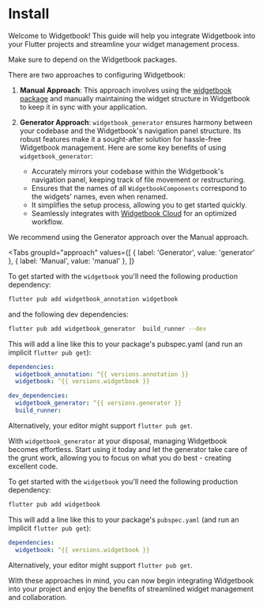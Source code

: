 # Install

Welcome to Widgetbook! This guide will help you integrate Widgetbook into your Flutter
projects and streamline your widget management process.

Make sure to depend on the Widgetbook packages.

There are two approaches to configuring Widgetbook:

1. **Manual Approach**: This approach involves using the
   [widgetbook package](https://pub.dev/packages/widgetbook) and manually maintaining the
   widget structure in Widgetbook to keep it in sync with your application.

2. **Generator Approach**: `widgetbook_generator` ensures harmony between your codebase
   and the Widgetbook's navigation panel structure. Its robust features make it a
   sought-after solution for hassle-free Widgetbook management. Here are some key benefits
   of using `widgetbook_generator`:
   - Accurately mirrors your codebase within the Widgetbook's navigation panel, keeping
     track of file movement or restructuring.
   - Ensures that the names of all `WidgetbookComponents` correspond to the widgets'
     names, even when renamed.
   - It simplifies the setup process, allowing you to get started quickly.
   - Seamlessly integrates with [Widgetbook Cloud](/widgetbook-cloud/overview) for an
     optimized workflow.

<Info>We recommend using the Generator approach over the Manual approach.</Info>

<Tabs
  groupId="approach"
  values={[
    { label: 'Generator', value: 'generator' },
    { label: 'Manual', value: 'manual' },
  ]}
>
  <TabItem value="generator">

To get started with the `widgetbook` you'll need the following production dependency:

```bash
flutter pub add widgetbook_annotation widgetbook
```

and the following dev dependencies:

```bash
flutter pub add widgetbook_generator  build_runner --dev
```

This will add a line like this to your package's pubspec.yaml (and run an implicit
`flutter pub get`):

```yaml
dependencies:
  widgetbook_annotation: ^{{ versions.annotation }}
  widgetbook: ^{{ versions.widgetbook }}

dev_dependencies:
  widgetbook_generator: ^{{ versions.generator }}
  build_runner:
```

Alternatively, your editor might support `flutter pub get`.

With `widgetbook_generator` at your disposal, managing Widgetbook becomes effortless.
Start using it today and let the generator take care of the grunt work, allowing you to
focus on what you do best - creating excellent code.

  </TabItem>
  <TabItem value="manual">

To get started with the `widgetbook` you'll need the following production dependency:

```bash
flutter pub add widgetbook
```

This will add a line like this to your package's `pubspec.yaml` (and run an implicit
`flutter pub get`):

```yaml
dependencies:
  widgetbook: ^{{ versions.widgetbook }}
```

Alternatively, your editor might support `flutter pub get`.

  </TabItem>
</Tabs>

With these approaches in mind, you can now begin integrating Widgetbook into your project
and enjoy the benefits of streamlined widget management and collaboration.
